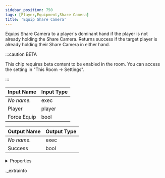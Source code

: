 ```yaml
---
sidebar_position: 750
tags: [Player,Equipment,Share Camera]
title: 'Equip Share Camera'
---
```


Equips Share Camera to a player's dominant hand if the player is not already holding the Share Camera.
Returns success if the target player is already holding their Share Camera in either hand.

:::caution BETA

This chip requires beta content to be enabled in the room. You can access the setting in "This Room -> Settings".

:::

<IChip uuid="2d9b5795-efca-48a6-9270-d1804ec69bb4" />

| Input Name | Input Type |
|-----------|-----------|
| *No name.* | exec |
| Player | player |
| Force Equip | bool |

| Output Name | Output Type |
|-----------|-----------|
| *No name.* | exec |
| Success | bool |


<details>
  <summary>Properties</summary>
  <div>
    <div>
    <table>
      <thead>
        <tr>
          <th>Room availability:</th>
          <th>Available everywhere</th>
        </tr>
        <tr>
          <th>Is beta required?</th>
          <th>Yes</th>
        </tr>
        <tr>
          <th>Is this chip a trolling risk?</th>
          <th>No</th>
        </tr>
        <tr>
          <th>Is this chip a role assignment risk?</th>
          <th>No</th>
        </tr>
        <tr>
          <th>Chip UUID</th>
          <th>2d9b5795-efca-48a6-9270-d1804ec69bb4</th>
        </tr>
      </thead>
    </table>
    </div>
  </div>
</details>

._extrainfo